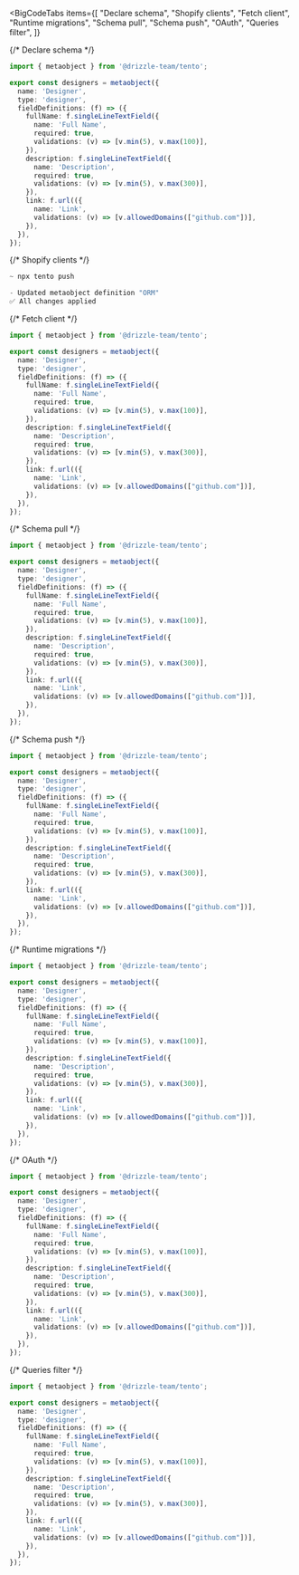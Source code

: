 
<BigCodeTabs
  items={[
    "Declare schema",
    "Shopify clients",
    "Fetch client",
    "Runtime migrations",
    "Schema pull",
    "Schema push",
    "OAuth",
    "Queries filter",
  ]}
>
{/* Declare schema */}
```ts
import { metaobject } from '@drizzle-team/tento';

export const designers = metaobject({
  name: 'Designer',
  type: 'designer',
  fieldDefinitions: (f) => ({
    fullName: f.singleLineTextField({
      name: 'Full Name',
      required: true,
      validations: (v) => [v.min(5), v.max(100)],
    }),
    description: f.singleLineTextField({
      name: 'Description',
      required: true,
      validations: (v) => [v.min(5), v.max(300)],
    }),
    link: f.url(({
      name: 'Link',
      validations: (v) => [v.allowedDomains(["github.com"])],
    }),
  }),
});
```
{/* Shopify clients */}
```ts
~ npx tento push

- Updated metaobject definition "ORM"
✅ All changes applied
```
{/* Fetch client */}
```ts
import { metaobject } from '@drizzle-team/tento';

export const designers = metaobject({
  name: 'Designer',
  type: 'designer',
  fieldDefinitions: (f) => ({
    fullName: f.singleLineTextField({
      name: 'Full Name',
      required: true,
      validations: (v) => [v.min(5), v.max(100)],
    }),
    description: f.singleLineTextField({
      name: 'Description',
      required: true,
      validations: (v) => [v.min(5), v.max(300)],
    }),
    link: f.url(({
      name: 'Link',
      validations: (v) => [v.allowedDomains(["github.com"])],
    }),
  }),
});
```
{/* Schema pull */}
```ts
import { metaobject } from '@drizzle-team/tento';

export const designers = metaobject({
  name: 'Designer',
  type: 'designer',
  fieldDefinitions: (f) => ({
    fullName: f.singleLineTextField({
      name: 'Full Name',
      required: true,
      validations: (v) => [v.min(5), v.max(100)],
    }),
    description: f.singleLineTextField({
      name: 'Description',
      required: true,
      validations: (v) => [v.min(5), v.max(300)],
    }),
    link: f.url(({
      name: 'Link',
      validations: (v) => [v.allowedDomains(["github.com"])],
    }),
  }),
});
```
{/* Schema push */}
```ts
import { metaobject } from '@drizzle-team/tento';

export const designers = metaobject({
  name: 'Designer',
  type: 'designer',
  fieldDefinitions: (f) => ({
    fullName: f.singleLineTextField({
      name: 'Full Name',
      required: true,
      validations: (v) => [v.min(5), v.max(100)],
    }),
    description: f.singleLineTextField({
      name: 'Description',
      required: true,
      validations: (v) => [v.min(5), v.max(300)],
    }),
    link: f.url(({
      name: 'Link',
      validations: (v) => [v.allowedDomains(["github.com"])],
    }),
  }),
});
```
{/* Runtime migrations */}
```ts
import { metaobject } from '@drizzle-team/tento';

export const designers = metaobject({
  name: 'Designer',
  type: 'designer',
  fieldDefinitions: (f) => ({
    fullName: f.singleLineTextField({
      name: 'Full Name',
      required: true,
      validations: (v) => [v.min(5), v.max(100)],
    }),
    description: f.singleLineTextField({
      name: 'Description',
      required: true,
      validations: (v) => [v.min(5), v.max(300)],
    }),
    link: f.url(({
      name: 'Link',
      validations: (v) => [v.allowedDomains(["github.com"])],
    }),
  }),
});
```
{/* OAuth */}
```ts
import { metaobject } from '@drizzle-team/tento';

export const designers = metaobject({
  name: 'Designer',
  type: 'designer',
  fieldDefinitions: (f) => ({
    fullName: f.singleLineTextField({
      name: 'Full Name',
      required: true,
      validations: (v) => [v.min(5), v.max(100)],
    }),
    description: f.singleLineTextField({
      name: 'Description',
      required: true,
      validations: (v) => [v.min(5), v.max(300)],
    }),
    link: f.url(({
      name: 'Link',
      validations: (v) => [v.allowedDomains(["github.com"])],
    }),
  }),
});
```
{/* Queries filter */}
```ts
import { metaobject } from '@drizzle-team/tento';

export const designers = metaobject({
  name: 'Designer',
  type: 'designer',
  fieldDefinitions: (f) => ({
    fullName: f.singleLineTextField({
      name: 'Full Name',
      required: true,
      validations: (v) => [v.min(5), v.max(100)],
    }),
    description: f.singleLineTextField({
      name: 'Description',
      required: true,
      validations: (v) => [v.min(5), v.max(300)],
    }),
    link: f.url(({
      name: 'Link',
      validations: (v) => [v.allowedDomains(["github.com"])],
    }),
  }),
});
```
</BigCodeTabs>
